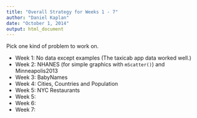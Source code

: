 ```yaml
---
title: "Overall Strategy for Weeks 1 - 7"
author: "Daniel Kaplan"
date: "October 1, 2014"
output: html_document
---
```

 
Pick one kind of problem to work on.

* Week 1: No data except examples (The taxicab app data worked well.)
* Week 2: NHANES (for simple graphics with `mScatter()`) and Minneapolis2013
* Week 3: BabyNames
* Week 4: Cities, Countries and Population
* Week 5: NYC Restaurants
* Week 5:
* Week 6:
* Week 7: